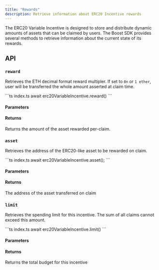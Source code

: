 ```yaml
---
title: "Rewards"
description: Retrieve information about ERC20 Incentive rewards
---
```



<SDKDisclaimer />

The ERC20 Variable Incentive is designed to store and distribute dynamic amounts of assets that can be claimed by users. The Boost SDK provides several methods to retrieve information about the current state of its rewards.

## API

### `reward`

Retrieves the ETH decimal format reward multipler. If set to `0n` or `1 ether`, user will be transferred the whole amount asserted at claim time.

<CodeGroup>
```ts index.ts
await erc20VariableIncentive.reward()
```
</CodeGroup>

#### Parameters

<ReadParams />

#### Returns

<ResponseField name="Promise<bigint>" type="bigint">
  Returns the amount of the asset rewarded per-claim.
</ResponseField>

### `asset`

Retrieves the address of the ERC20-like asset to be rewarded on claim.

<CodeGroup>
```ts index.ts
await erc20VariableIncentive.asset();
```
</CodeGroup>

#### Parameters

<ReadParams />

#### Returns

<ResponseField name="ERC20-like address" type="Address">
  The address of the asset transferred on claim
</ResponseField>

### `limit`

Retrieves the spending limit for this incentive. The sum of all claims cannot exceed this amount.

<CodeGroup>
```ts index.ts
await erc20VariableIncentive.limit()
```
</CodeGroup>

#### Parameters

<ReadParams />

#### Returns

<ResponseField name="Promise<bigint>" type="bigint">
  Returns the total budget for this incentive
</ResponseField>
